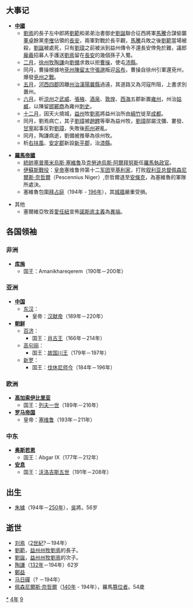 {{yearTOC|194|东汉'''[[兴平_(汉献帝)|兴平]]元年'''}}

== 大事记 ==
* '''[[中國|中國]]'''
**[[劉焉|劉焉]]的長子左中郎將[[劉範|劉範]]和弟弟治書御史[[刘诞_(东汉)|劉誕]]聯合征西將軍[[馬騰|馬騰]]合謀偷襲[[董卓|董卓]]餘黨[[李傕|李傕]]佔領的[[長安|長安]]，兩軍對戰於長平觀，[[馬騰|馬騰]]兵敗之後[[劉範|劉範]]當場被殺，[[劉誕|劉誕]]被處死，只有[[劉璋|劉璋]]之前被派到益州傳令不還長安倖免於難，議郎[[龐羲|龐羲]]招募人手護送[[劉焉|劉焉]]留在[[長安|長安]]的幾個孫子入蜀。
** [[二月|二月]]，[[徐州刺史部|徐州]][[州牧|牧]][[陶謙|陶謙]]向[[劉備|劉備]]求救以拒[[曹操|曹操]]，使屯[[沛县|沛縣]]。
** 同月，曹操根據地[[兖州刺史部|兗州]][[陳留郡|陳留]][[太守|太守]][[張邈|張邈]]叛迎[[呂布|呂布]]，曹操自徐州引軍還兗州，爆發[[兗州之戰|兗州之戰]]。
** [[农历五月|五月]]，[[河西四郡|河西四郡]]因離[[治所|州治]][[汉阳郡|漢陽]][[冀县|冀縣]]過遠，其道路又為河寇所阻，上書求別置州。
** [[六月|六月]]，析[[涼州刺史部|涼州]]之[[武威郡|武威]]、[[張掖郡|張掖]]、[[酒泉郡|酒泉]]、[[敦煌郡|敦煌]]、[[西海郡|西海]]五郡新置[[雍州刺史部|雍州]]，州治[[姑臧|姑臧]]，以陳留[[邯鄲商|邯鄲商]]為雍州[[刺史|刺史]]。
** [[十二月|十二月]]，因天火燒城，[[益州刺史部|益州]]牧[[劉焉_(益州牧)|劉焉]]將益州治所由[[綿竹縣|綿竹]]徙至[[成都市|成都]]。
** 同月，劉焉病亡，其子[[劉璋|劉璋]]被[[趙韙|趙韙]]等舉為益州牧，[[劉璋|劉璋]]部屬沈彌、婁發、[[甘寧|甘寧]]起事反對[[劉璋|劉璋]]，失敗後[[荊州|荊州]]避亂。
** 同月，陶謙病逝，劉備被推舉為徐州牧。
** 析[[右扶風|右扶風]]、[[安定郡|安定郡]]新設[[新平郡|新平郡]]，治[[漆县|漆縣]]。

* '''[[羅馬帝國|羅馬帝國]]'''
**[[Imperator|統帥]][[塞普蒂米烏斯·塞維魯|塞普蒂米烏斯·塞維魯]]及[[克勞迪烏斯·阿爾拜努斯|克勞迪烏斯·阿爾拜努斯]]任[[羅馬執政官|羅馬執政官]]。
** [[伊蘇斯戰役|伊蘇斯戰役]]：[[羅馬皇帝|皇帝]]塞维鲁帅第十二[[罗马军团|军团]]至[[基利家|基利家]]，打败[[叙利亚_(罗马行省)|叙利亚]][[羅馬總督|总督]][[佩斯切尼乌斯·奈哲尔|佩森尼爾斯·奈哲爾]]（Pescennius Niger）,奈哲爾退至[[安條克|安條克]]，為塞維魯的軍隊所處決。
** 塞維魯包圍[[拜占庭|拜占庭]]（194年 - [[196年|196年]]），其[[君士坦丁堡城牆|城牆]]嚴重受損。

* 其他
**塞爾維亞牧首[[愛任紐|愛任紐]]宣佈[[諾斯底主義|諾斯底主義]]為[[異端|異端]]。

== 各国领袖 ==
=== 非洲 ===
*'''[[库施|库施]]'''
**国王：Amanikhareqerem（190年－200年）

=== 亚洲 ===
*'''[[中国|中国]]'''
**[[东汉|东汉]]：
***皇帝：[[汉献帝|汉献帝]]（189年－220年）
*'''[[朝鲜民主主义人民共和国|朝鲜]]'''
**[[百濟|百济]]：
***国王：[[肖古王|肖古王]]（166年－214年）
**[[高句丽|高句丽]]：
***国王：[[故国川王|故国川王]]（179年－197年）
**[[新罗|新罗]]：
***国王：[[伐休尼师今|伐休尼师今]]（184年－196年）

=== 欧洲 ===
*'''[[高加索伊比利亞王國|高加索伊比里亚]]'''
**国王：[[列夫一世|列夫一世]]（189年－216年）
*'''[[羅馬帝國|罗马帝国]]'''
**皇帝：[[塞维鲁|塞维鲁]]（193年－211年）

=== 中东 ===
*'''[[奥斯若恩|奥斯若恩]]'''
**国王：Abgar IX（177年－212年）
*'''[[安息_(国家)|安息]]''' 
**国王：[[沃洛吉斯五世|沃洛吉斯五世]]（191年－208年）

== 出生 ==
*[[朱據|朱據]]（194年－[[250年|250年]]），[[孫吳_(三國)|吳]]將。56岁

== 逝世 ==
{{Wikisource year mention}}
*[[劉焉_(益州牧)|刘焉]]（[[2世紀|2世紀]]?－194年）
*[[劉範|劉範]]，[[益州|益州]][[州牧|州牧]][[劉焉|劉焉]]的長子。
*[[劉誕|劉誕]]，[[益州|益州]][[州牧|州牧]][[劉焉|劉焉]]的次子。
*[[陶謙|陶謙]]（[[132年|132年]]－194年）62岁
*[[鄭益|鄭益]]
*[[马日磾|马日磾]]（? －194年）
*[[佩斯切尼乌斯·奈哲尔|佩森尼爾斯·奈哲爾]]（[[140年|140年]] - 194年），羅馬[[篡位者|篡位者]]。54歲

[[Category:194年|*]]
[[Category:190年代|4年]]
[[Category:2世纪各年|9]]